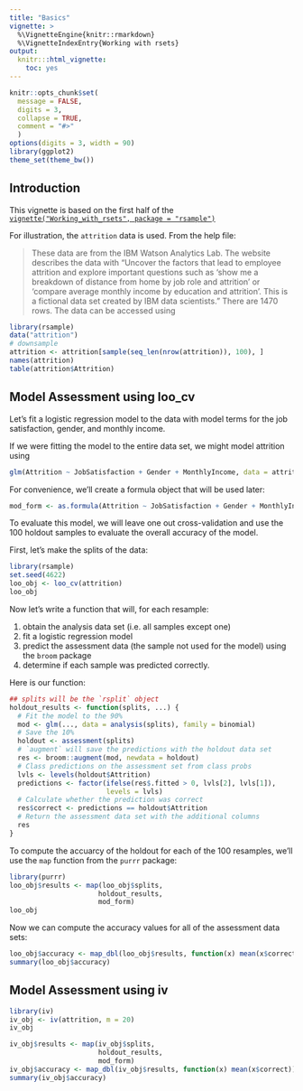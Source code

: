 ```yaml
---
title: "Basics"
vignette: >
  %\VignetteEngine{knitr::rmarkdown}
  %\VignetteIndexEntry{Working with rsets}
output:
  knitr:::html_vignette:
    toc: yes
---
```


```r
knitr::opts_chunk$set(
  message = FALSE,
  digits = 3,
  collapse = TRUE,
  comment = "#>"
  )
options(digits = 3, width = 90)
library(ggplot2)
theme_set(theme_bw())
```

## Introduction  

This vignette is based on the first half of the [`vignette("Working_with_rsets", package = "rsample")`]()

For illustration, the `attrition` data is used. From the help file:

> These data are from the IBM Watson Analytics Lab. The website describes the data with "Uncover the factors that lead to employee attrition and explore important questions such as 'show me a breakdown of distance from home by job role and attrition' or 'compare average monthly income by education and attrition'. This is a fictional data set created by IBM data scientists." There are 1470 rows.
The data can be accessed using 

```r
library(rsample)
data("attrition")
# downsample
attrition <- attrition[sample(seq_len(nrow(attrition)), 100), ]
names(attrition)
table(attrition$Attrition)
```

## Model Assessment using loo_cv

Let's fit a logistic regression model to the data with model terms for the job satisfaction, gender, and monthly income. 

If we were fitting the model to the entire data set, we might model attrition using

```r
glm(Attrition ~ JobSatisfaction + Gender + MonthlyIncome, data = attrition, family = binomial)
```

For convenience, we'll create a formula object that will be used later:

```r
mod_form <- as.formula(Attrition ~ JobSatisfaction + Gender + MonthlyIncome)
```

To evaluate this model, we will leave one out cross-validation and use the 100 holdout samples to evaluate the overall accuracy of the model. 

First, let's make the splits of the data:

```r
library(rsample)
set.seed(4622)
loo_obj <- loo_cv(attrition)
loo_obj
```

Now let's write a function that will, for each resample:

1. obtain the analysis data set (i.e. all samples except one)
1. fit a logistic regression model
1. predict the assessment data (the sample not used for the model) using the `broom` package
1. determine if each sample was predicted correctly.

Here is our function:

```r
## splits will be the `rsplit` object
holdout_results <- function(splits, ...) {
  # Fit the model to the 90%
  mod <- glm(..., data = analysis(splits), family = binomial)
  # Save the 10%
  holdout <- assessment(splits)
  # `augment` will save the predictions with the holdout data set
  res <- broom::augment(mod, newdata = holdout)
  # Class predictions on the assessment set from class probs
  lvls <- levels(holdout$Attrition)
  predictions <- factor(ifelse(res$.fitted > 0, lvls[2], lvls[1]),
                        levels = lvls)
  # Calculate whether the prediction was correct
  res$correct <- predictions == holdout$Attrition
  # Return the assessment data set with the additional columns
  res
}
```

To compute the accuarcy of the holdout for each of the 100 resamples, we'll use the `map` function from the `purrr` package:

```r
library(purrr)
loo_obj$results <- map(loo_obj$splits,
                      holdout_results,
                      mod_form)
loo_obj
```

Now we can compute the accuracy values for all of the assessment data sets: 

```r
loo_obj$accuracy <- map_dbl(loo_obj$results, function(x) mean(x$correct))
summary(loo_obj$accuracy)
```

## Model Assessment using iv

```r
library(iv)
iv_obj <- iv(attrition, m = 20)
iv_obj
```

```r
iv_obj$results <- map(iv_obj$splits,
                      holdout_results,
                      mod_form)
iv_obj$accuracy <- map_dbl(iv_obj$results, function(x) mean(x$correct))
summary(iv_obj$accuracy)
```

